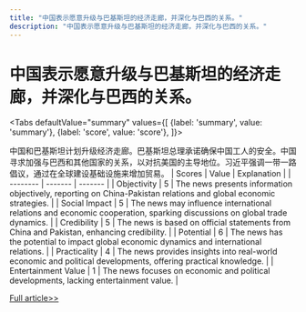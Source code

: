 ```yaml
---
title: "中国表示愿意升级与巴基斯坦的经济走廊，并深化与巴西的关系。"
description: "中国表示愿意升级与巴基斯坦的经济走廊，并深化与巴西的关系。"
---
```



# 中国表示愿意升级与巴基斯坦的经济走廊，并深化与巴西的关系。


<Tabs
	defaultValue="summary"
	values={[
	{label: 'summary', value: 'summary'},
	{label: 'score', value: 'score'},
]}>
<TabItem value="summary">


中国和巴基斯坦计划升级经济走廊。巴基斯坦总理承诺确保中国工人的安全。中国寻求加强与巴西和其他国家的关系，以对抗美国的主导地位。习近平强调一带一路倡议，通过在全球建设基础设施来增加贸易。
</TabItem>
<TabItem value="score">
	| Scores     | Value   | Explanation |
	| -------- | ------- | ------- |
	| Objectivity  | 5    | The news presents information objectively, reporting on China-Pakistan relations and global economic strategies.    |
	| Social Impact | 5     | The news may influence international relations and economic cooperation, sparking discussions on global trade dynamics.    |
	| Credibility    | 5    | The news is based on official statements from China and Pakistan, enhancing credibility.    |
	| Potential    | 6    | The news has the potential to impact global economic dynamics and international relations.    |
	| Practicality    | 4    | The news provides insights into real-world economic and political developments, offering practical knowledge.    |
	| Entertainment Value    | 1    | The news focuses on economic and political developments, lacking entertainment value.    |
</TabItem>
</Tabs>

[Full article>>](https://apnews.com/article/china-pakistan-brazil-sharif-xi-alckmin-840a87521d23a6a00b053098f22c23cd)
